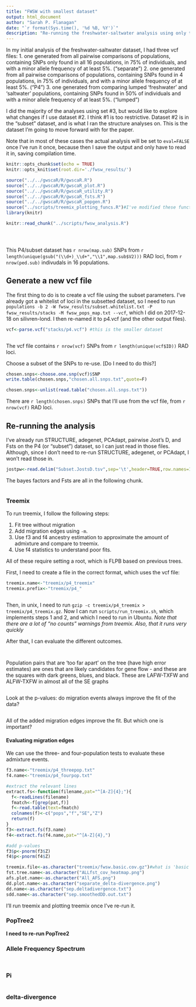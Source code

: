 ```yaml
---
title: "FWSW with smallest dataset"
output: html_document
author: "Sarah P. Flanagan"
date: "`r format(Sys.time(), '%d %B, %Y')`"
description: "Re-running the freshwater-saltwater analysis using only the dataset from pairwise population comparisons"
---
```


In my initial analysis of the freshwater-saltwater dataset, I had three vcf files: 
1. one generated from all pairwise comparisons of populations, containing SNPs only found in all 16 populations, in 75% of individuals, and with a minor allele frequency of at least 5%. ("separate")
2. one generated from all pairwise comparisons of populations, containing SNPs found in 4 populations, in 75% of individuals, and with a minor allele frequency of at least 5%. ("P4")
3. one generated from comparing lumped 'freshwater' and 'saltwater' populations, containing SNPs found in 50% of individuals and with a minor allele frequency of at least 5%. ("lumped")

I did the majority of the analyses using set #3, but would like to explore what changes if I use dataset #2. I think #1 is too restrictive. Dataset #2 is in the "subset" dataset, and is what I ran the structure analyses on. This is the dataset I'm going to move forward with for the paper.

Note that in most of these cases the actual analysis will be set to `eval=FALSE` once I've run it once, because then I save the output and only have to read it in, saving compilation time.

```r
knitr::opts_chunk$set(echo = TRUE)
knitr::opts_knit$set(root.dir='./fwsw_results/')
```
```r
source("../../gwscaR/R/gwscaR.R")
source("../../gwscaR/R/gwscaR_plot.R")
source("../../gwscaR/R/gwscaR_utility.R")
source("../../gwscaR/R/gwscaR_fsts.R")
source("../../gwscaR/R/gwscaR_popgen.R")
source("../scripts/treemix_plotting_funcs.R")#I've modified these functions
library(knitr)
```

```r
knitr::read_chunk("../scripts/fwsw_analysis.R")
```

```r
```

```r
```

```r
```

This P4/subset dataset has `r nrow(map.sub)` SNPs from `r length(unique(gsub("(\\d+)_\\d+","\\1",map.sub$V2)))` RAD loci, from `r nrow(ped.sub)` indivudals in 16 populations.

## Generate a new vcf file

The first thing to do is to create a vcf file using the subset parameters. I've already got a whitelist of loci in the subsetted dataset, so I need to run `populations -b 2 -W fwsw_results/subset.whitelist.txt -P fwsw_results/stacks -M fwsw_pops_map.txt --vcf`, which I did on 2017-12-18 on silivren-lond. I then re-named it to p4.vcf (and the other output files).


```r
vcf<-parse.vcf("stacks/p4.vcf") #this is the smaller dataset
```
```r
```

The vcf file contains `r nrow(vcf)` SNPs from `r length(unique(vcf$ID))` RAD loci.

Choose a subset of the SNPs to re-use. [Do I need to do this?]

```r
chosen.snps<-choose.one.snp(vcf)$SNP
write.table(chosen.snps,"chosen.all.snps.txt",quote=F)
```

```r
chosen.snps<-unlist(read.table("chosen.all.snps.txt"))
```

There are `r length(chosen.snps)` SNPs that I'll use from the vcf file, from `r nrow(vcf)` RAD loci.



## Re-running the analysis

I've already run STRUCTURE, adegenet, PCAdapt, pairwise Jost's D, and Fsts on the P4 (or "subset") dataset, so I can just read in those files. Although, since I don't need to re-run STRUCTURE, adegenet, or PCAdapt, I won't read those in. 

```r
jostpw<-read.delim("Subset.JostsD.tsv",sep='\t',header=TRUE,row.names=1)
```
The bayes factors and Fsts are all in the following chunk.
```r
```

### Treemix

To run treemix, I follow the following steps:

1. Fit tree without migration
2. Add migration edges using `-m`.
3. Use f3 and f4 ancestry estimation to approximate the amount of admixture and compare to treemix.
4. Use f4 statistics to understand poor fits.

All of these require setting a root, which is FLPB based on previous trees.

First, I need to create a file in the correct format, which uses the vcf file: 

```r
treemix.name<-"treemix/p4_treemix"
treemix.prefix<-"treemix/p4_"
```
```r
```

Then, in unix, I need to run `gzip -c treemix/p4_treemix > treemix/p4_treemix.gz`. Now I can run `scripts/run_treemix.sh`, which implements steps 1 and 2, and which I need to run in Ubuntu. *Note that there are a lot of "no counts" warnings from treemix. Also, that it runs very quickly*

After that, I can evaluate the different outcomes.

```r
```
```r
```

Population pairs that are 'too far apart' on the tree (have high error estimates) are ones that are likely candidates for gene flow - and these are the squares with dark greens, blues, and black. These are LAFW-TXFW and ALFW-TXFW in almost all of the SE graphs

```r
```
Look at the p-values: do migration events always improve the fit of the data?
```r
```
All of the added migration edges improve the fit. But which one is important?

#### Evaluating migration edges

We can use the three- and four-population tests to evaluate these admixture events.

```r
f3.name<-"treemix/p4_threepop.txt"
f4.name<-"treemix/p4_fourpop.txt"

#extract the relevant lines
extract.fs<-function(filename,pat="^[A-Z]{4};"){
  f<-readLines(filename)
  fmatch<-f[grep(pat,f)]
  f<-read.table(text=fmatch)
  colnames(f)<-c("pops","f","SE","Z")
  return(f)
}
f3<-extract.fs(f3.name)
f4<-extract.fs(f4.name,pat="^[A-Z]{4},")

#add p-values
f3$p<-pnorm(f3$Z)
f4$p<-pnorm(f4$Z)

```

```r
treemix.file<-as.character("treemix/fwsw.basic.cov.gz")#what is 'basic'?
fst.tree.name<-as.character("ALLfst_cov_heatmap.png")
afs.plot.name<-as.character("All_AFS.png")
dd.plot.name<-as.character("separate_delta-divergence.png")
dd.name<-as.character("sep.deltadivergence.txt")
sdd.name<-as.character("sep.smoothedDD.out.txt")
```
I'll run treemix and plotting treemix once I've re-run it.

### PopTree2


**I need to re-run PopTree2**

### Allele Frequency Spectrum
```r
```
```r
```


### Pi
```r
```

### delta-divergence
```r
```

